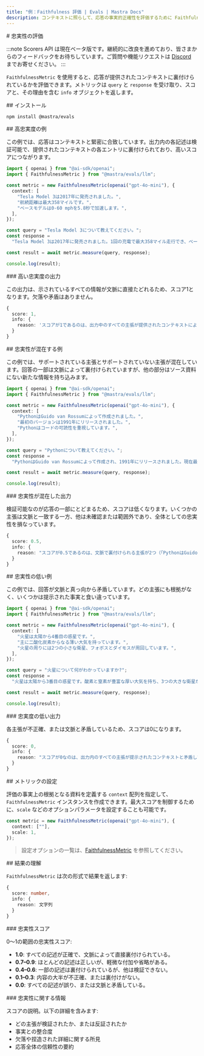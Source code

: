 ```yaml
---
title: "例：Faithfulness 評価 | Evals | Mastra Docs"
description: コンテキストに照らして、応答の事実的正確性を評価するために Faithfulness 指標を用いる例。
---
```


<div id="faithfulness-evaluation">
  # 忠実性の評価
</div>

:::note
Scorers API は現在ベータ版です。継続的に改良を進めており、皆さまからのフィードバックをお待ちしています。ご質問や機能リクエストは [Discord](https://discord.gg/mastra) までお寄せください。
:::

`FaithfulnessMetric` を使用すると、応答が提供されたコンテキストに裏付けられているかを評価できます。メトリックは `query` と `response` を受け取り、スコアと、その理由を含む `info` オブジェクトを返します。

<div id="installation">
  ## インストール
</div>

```bash copy
npm install @mastra/evals
```


<div id="high-faithfulness-example">
  ## 高忠実度の例
</div>

この例では、応答はコンテキストと緊密に合致しています。出力内の各記述は検証可能で、提供されたコンテキストの各エントリに裏付けられており、高いスコアにつながります。

```typescript title="src/example-high-faithfulness.ts" showLineNumbers copy
import { openai } from "@ai-sdk/openai";
import { FaithfulnessMetric } from "@mastra/evals/llm";

const metric = new FaithfulnessMetric(openai("gpt-4o-mini"), {
  context: [
    "Tesla Model 3は2017年に発売されました。",
    "航続距離は最大358マイルです。",
    "ベースモデルは0-60 mphを5.8秒で加速します。",
  ],
});

const query = "Tesla Model 3について教えてください。";
const response =
  "Tesla Model 3は2017年に発売されました。1回の充電で最大358マイル走行でき、ベースバージョンは0から60 mphまで5.8秒で加速します。";

const result = await metric.measure(query, response);

console.log(result);
```


<div id="high-faithfulness-output">
  ### 高い忠実度の出力
</div>

この出力は、示されているすべての情報が文脈に直接たどれるため、スコア1となります。欠落や矛盾はありません。

```typescript
{
  score: 1,
  info: {
    reason: 'スコアが1であるのは、出力中のすべての主張が提供されたコンテキストによって裏付けられているためです。'
  }
}
```


<div id="mixed-faithfulness-example">
  ## 忠実性が混在する例
</div>

この例では、サポートされている主張とサポートされていない主張が混在しています。回答の一部は文脈によって裏付けられていますが、他の部分はソース資料にない新たな情報を持ち込みます。

```typescript title="src/example-mixed-faithfulness.ts" showLineNumbers copy
import { openai } from "@ai-sdk/openai";
import { FaithfulnessMetric } from "@mastra/evals/llm";

const metric = new FaithfulnessMetric(openai("gpt-4o-mini"), {
  context: [
    "PythonはGuido van Rossumによって作成されました。",
    "最初のバージョンは1991年にリリースされました。",
    "Pythonはコードの可読性を重視しています。",
  ],
});

const query = "Pythonについて教えてください。";
const response =
  "PythonはGuido van Rossumによって作成され、1991年にリリースされました。現在最も人気のあるプログラミング言語であり、世界中の数百万人の開発者に使用されています。";

const result = await metric.measure(query, response);

console.log(result);
```


<div id="mixed-faithfulness-output">
  ### 忠実性が混在した出力
</div>

検証可能なのが応答の一部にとどまるため、スコアは低くなります。いくつかの主張は文脈と一致する一方、他は未確認または範囲外であり、全体としての忠実性を損なっています。

```typescript
{
  score: 0.5,
  info: {
    reason: "スコアが0.5であるのは、文脈で裏付けられる主張が2つ（「PythonはGuido van Rossumによって作られた」「Pythonは1991年にリリースされた」）ある一方で、Pythonの人気や利用状況に関する残りの2つの主張は文脈に記載がなく検証できないためです。"
  }
}
```


<div id="low-faithfulness-example">
  ## 忠実性の低い例
</div>

この例では、回答が文脈と真っ向から矛盾しています。どの主張にも根拠がなく、いくつかは提示された事実と食い違っています。

```typescript title="src/example-low-faithfulness.ts" showLineNumbers copy
import { openai } from "@ai-sdk/openai";
import { FaithfulnessMetric } from "@mastra/evals/llm";

const metric = new FaithfulnessMetric(openai("gpt-4o-mini"), {
  context: [
    "火星は太陽から4番目の惑星です。",
    "主に二酸化炭素からなる薄い大気を持っています。",
    "火星の周りには2つの小さな衛星、フォボスとダイモスが周回しています。",
  ],
});

const query = "火星について何がわかっていますか?";
const response =
  "火星は太陽から3番目の惑星です。酸素と窒素が豊富な厚い大気を持ち、3つの大きな衛星が周回しています。";

const result = await metric.measure(query, response);

console.log(result);
```


<div id="low-faithfulness-output">
  ### 忠実度の低い出力
</div>

各主張が不正確、または文脈と矛盾しているため、スコアは0になります。

```typescript
{
  score: 0,
  info: {
    reason: "スコアが0なのは、出力内のすべての主張が提示されたコンテキストと矛盾しているためです。出力は火星が太陽から3番目の惑星だと述べていますが、コンテキストでは明確に4番目だとしています。さらに、火星には酸素と窒素に富む厚い大気があると主張していますが、これは主に二酸化炭素で構成された薄い大気だというコンテキストの記述と矛盾します。最後に、出力は火星が3つの大きな衛星に周回されていると述べていますが、コンテキストはフォボスとダイモスという2つの小さな衛星しかないと明記しています。以上より、裏付けられる主張はなく、スコアは0となります。"
  }
}
```


<div id="metric-configuration">
  ## メトリックの設定
</div>

評価の事実上の根拠となる資料を定義する `context` 配列を指定して、`FaithfulnessMetric` インスタンスを作成できます。最大スコアを制御するために、`scale` などのオプションパラメータを設定することも可能です。

```typescript showLineNumbers copy
const metric = new FaithfulnessMetric(openai("gpt-4o-mini"), {
  context: [""],
  scale: 1,
});
```

> 設定オプションの一覧は、[FaithfulnessMetric](/reference/evals/faithfulness) を参照してください。


<div id="understanding-the-results">
  ## 結果の理解
</div>

`FaithfulnessMetric` は次の形式で結果を返します:

```typescript
{
  score: number,
  info: {
    reason: 文字列
  }
}
```


<div id="faithfulness-score">
  ### 忠実性スコア
</div>

0～1の範囲の忠実性スコア:

- **1.0**: すべての記述が正確で、文脈によって直接裏付けられている。
- **0.7–0.9**: ほとんどの記述は正しいが、軽微な付加や省略がある。
- **0.4–0.6**: 一部の記述は裏付けられているが、他は検証できない。
- **0.1–0.3**: 内容の大半が不正確、または裏付けがない。
- **0.0**: すべての記述が誤り、または文脈と矛盾している。

<div id="faithfulness-info">
  ### 忠実性に関する情報
</div>

スコアの説明。以下の詳細を含みます:

- どの主張が検証されたか、または反証されたか
- 事実との整合度
- 欠落や捏造された詳細に関する所見
- 応答全体の信頼性の要約

<GithubLink
  outdated={true}
  marginTop="mt-16"
  link="https://github.com/mastra-ai/mastra/blob/main/examples/basics/evals/faithfulness"
/>